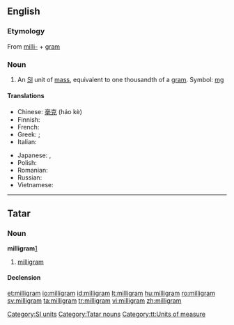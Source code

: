 ==English==
{{wikipedia}}

===Etymology===
From [[milli-]] + [[gram]]

===Noun===
{{en-noun}}

# An [[SI]] unit of [[mass]], equivalent to one thousandth of a [[gram]]. Symbol: [[mg]]

====Translations====
{{trans-top|milligram}}
* Chinese: [[毫克]] (háo kè)
* Finnish: {{t+|fi|milligramma}}
* French: {{t+|fr|milligramme|m}}
* Greek: ; {{t+|el|χιλιοστόγραμμο|n|tr=khiliostógramo|sc=Grek}}
* Italian: {{t-|it|milligrammo}}
{{trans-mid}}
* Japanese: {{t-|ja|マイクログラム|tr=maikuro guramu|sc=Jpan}}, {{t+|ja|mg}}
* Polish: {{l|pl|miligram}} {{m}}
* Romanian: {{t+|ro|miligram|n}}
* Russian: {{t+|ru|миллиграмм|m|tr=milligrámm|sc=Cyrl}}
* Vietnamese: {{t+|vi|miligam|xs=Vietnamese}}
{{trans-bottom}}

[[Category:SI units]]

----

==Tatar==

===Noun===
'''milligram'''[http://search.rferl.org/1254_searchobject.asp?searchIndex=azatliq&searchtext=milligram]

# [[#English|milligram]]

====Declension====
{{tt-latin-noun|nıñ|ga|nı|da|nan}}

[[Category:Tatar nouns]]
[[Category:tt:Units of measure]]

[[et:milligram]]
[[io:milligram]]
[[id:milligram]]
[[lt:milligram]]
[[hu:milligram]]
[[ro:milligram]]
[[sv:milligram]]
[[ta:milligram]]
[[tr:milligram]]
[[vi:milligram]]
[[zh:milligram]]